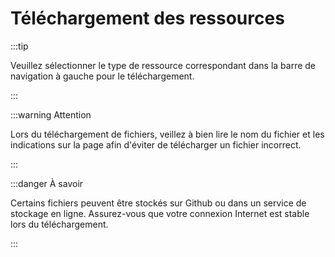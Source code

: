 # Téléchargement des ressources

:::tip

Veuillez sélectionner le type de ressource correspondant dans la barre de navigation à gauche pour le téléchargement.

:::

:::warning Attention

Lors du téléchargement de fichiers, veillez à bien lire le nom du fichier et les indications sur la page afin d'éviter de télécharger un fichier incorrect.

:::

:::danger À savoir

Certains fichiers peuvent être stockés sur Github ou dans un service de stockage en ligne. Assurez-vous que votre connexion Internet est stable lors du téléchargement.

:::